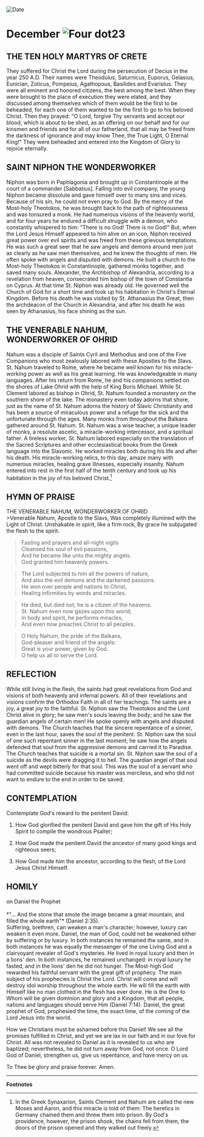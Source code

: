 
<RunningHead />
<Image src="/title-imprint.png" height={68} width={50} alt="Date" className="title-imprint"/>

# <div id="date">December <Image className="four-dot" src="/four-dot.png" height={15} width={15} alt="Four dot" />23</div>

## THE TEN HOLY MARTYRS OF CRETE

They suffered for Christ the Lord during the persecution of Decius in the year 250 A.D. Their names were Theodulus, Saturnicus, Euporus, Gelasius, Eunician, Zoticus, Pompeius, Agathopous, Basilides and Evaristus. They were all eminent and honored citizens, the best among the best. When they were brought to the place of execution they were elated, and they discussed among themselves which of them would be the first to be beheaded, for each one of them wanted to be the first to go to his beloved Christ. Then they prayed: "O Lord, forgive Thy servants and accept our blood, which is about to be shed, as an offering on our behalf and for our kinsmen and friends and for all of our fatherland, that all may be freed from the darkness of ignorance and may know Thee, the True Light, O Eternal King!" They were beheaded and entered into the Kingdom of Glory to rejoice eternally.

## SAINT NIPHON THE WONDERWORKER

Niphon was born in Paphlagonia and brought up in Constantinople at the court of a commander [Sabbatius]. Falling into evil company, the young Niphon became dissolute and gave himself over to many sins and vices. Because of his sin, he could not even pray to God. By the mercy of the Most-holy Theotokos, he was brought back to the path of righteousness and was tonsured a monk. He had numerous visions of the heavenly world, and for four years he endured a difficult struggle with a demon, who constantly whispered to him: "There is no God! There is no God!" But, when the Lord Jesus Himself appeared to him alive on an icon, Niphon received great power over evil spirits and was freed from these grievous temptations. He was such a great seer that he saw angels and demons around men just as clearly as he saw men themselves, and he knew the thoughts of men. He often spoke with angels and disputed with demons. He built a church to the Most-holy Theotokos in Constantinople, gathered monks together, and saved many souls. Alexander, the Archbishop of Alexandria, according to a revelation from heaven, consecrated him bishop of the town of Constantia on Cyprus. At that time St. Niphon was already old. He governed well the Church of God for a short time and took up his habitation in Christ's Eternal Kingdom. Before his death he was visited by St. Athanasius the Great, then the archdeacon of the Church in Alexandria, and after his death he was seen by Athanasius, his face shining as the sun.

## THE VENERABLE NAHUM,<br />WONDERWORKER OF OHRID

Nahum was a disciple of Saints Cyril and Methodius and one of the Five Companions who most zealously labored with these Apostles to the Slavs. St. Nahum traveled to Rome, where he became well known for his miracle-working power as well as his great learning. He was knowledgeable in many languages. After his return from Rome, he and his companions settled on the shores of Lake Ohrid with the help of King Boris Michael. While St. Clement labored as bishop in Ohrid, St. Nahum founded a monastery on the southern shore of the lake. The monastery even today adorns that shore, just as the name of St. Nahum adorns the history of Slavic Christianity and has been a source of miraculous power and a refuge for the sick and the unfortunate through the ages. Many monks from throughout the Balkans gathered around St. Nahum. St. Nahum was a wise teacher, a unique leader of monks, a resolute ascetic, a miracle-working intercessor, and a spiritual father. A tireless worker, St. Nahum labored especially on the translation of the Sacred Scriptures and other ecclesiastical books from the Greek language into the Slavonic. He worked miracles both during his life and after his death. His miracle-working relics, to this day, amaze many with numerous miracles, healing grave illnesses, especially insanity. Nahum entered into rest in the first half of the tenth century and took up his habitation in the joy of his beloved Christ.[^1]


## HYMN OF PRAISE
<div style={{textAlign:'center', color:'crimson', fontWeight:'bold'}}>
THE VENERABLE NAHUM, WONDERWORKER OF OHRID
</div>
>Venerable Nahum, Apostle to the Slavs,  
Was completely illumined with the Light of Christ.  
Unshakable in spirit, like a firm rock,  
By grace he subjugated the flesh to the spirit.  
  
>Fasting and prayers and all-night vigils  
Cleansed his soul of evil passions,  
And he became like unto the mighty angels.  
God granted him heavenly powers.  
  
>The Lord subjected to him all the powers of nature,  
And also the evil demons and the darkened passions.  
He won over people and nations to Christ,  
Healing infirmities by words and miracles.  
  
>He died, but died not; he is a citizen of the heavens.  
St. Nahum even now gazes upon this world;  
In body and spirit, he performs miracles,  
And even now preaches Christ to all peoples.  
  
>O Holy Nahum, the pride of the Balkans,  
God-pleaser and friend of the angels:  
Great is your power, given by God.  
O help us all to serve the Lord.  


## REFLECTION

While still living in the flesh, the saints had great revelations from God and visions of both heavenly and infernal powers. All of their revelations and visions confirm the Orthodox Faith in all of her teachings. The saints are a joy, a great joy to the faithful. St. Niphon saw the Theotokos and the Lord Christ alive in glory; he saw men's souls leaving the body; and he saw the guardian angels of certain men! He spoke openly with angels and disputed with demons. The Church teaches that the sincere repentance of a sinner, even in the last hour, saves the soul of the penitent. St. Niphon saw the soul of one such repentant sinner in the last moment; he saw how the angels defended that soul from the aggressive demons and carried it to Paradise. The Church teaches that suicide is a mortal sin. St. Niphon saw the soul of a suicide as the devils were dragging it to hell. The guardian angel of that soul went off and wept bitterly for that soul. This was the soul of a servant who had committed suicide because his master was merciless, and who did not want to endure to the end in order to be saved.


## CONTEMPLATION

Contemplate God's reward to the penitent David:

1. How God glorified the penitent David and gave him the gift of His Holy Spirit to compile the wondrous Psalter;

2. How God made the penitent David the ancestor of many good kings and righteous seers;

3. How God made him the ancestor, according to the flesh, of the Lord Jesus Christ Himself.


## HOMILY
<div style={{textAlign:'center', color:'crimson', fontWeight:'bold'}}>
on Daniel the Prophet
</div>
<br />
<div style={{textAlign:'right'}}>
*"… And the stone that smote the image became a great mountain, and filled the whole earth"* (Daniel 2:35).
</div>
Suffering, brethren, can weaken a man's character; however, luxury can weaken it even more. Daniel, the man of God, could not be weakened either by suffering or by luxury. In both instances he remained the same, and in both instances he was equally the messenger of the one Living God and a clairvoyant revealer of God's mysteries. He lived in royal luxury and then in a lions' den. In both instances, he remained unchanged: in royal luxury he fasted, and in the lions' den he did not hunger. The Most-high God rewarded his faithful servant with the great gift of prophecy. The main subject of his prophecies is Christ the Lord. Christ will come and will destroy idol worship throughout the whole earth. He will fill the earth with Himself like no man clothed in the flesh has ever done. He is the One to Whom will be given dominion and glory and a Kingdom, that all people, nations and languages should serve Him (Daniel 7:14). Daniel, the great prophet of God, prophesied the time, the exact time, of the coming of the Lord Jesus into the world.

How we Christians must be ashamed before this Daniel! We see all the promises fulfilled in Christ, and yet we are lax in our faith and in our love for Christ. All was not revealed to Daniel as it is revealed to us who are baptized; nevertheless, he did not turn away from God, not once. O Lord God of Daniel, strengthen us, give us repentance, and have mercy on us.

To Thee be glory and praise forever. Amen.

---
**Footnotes**

[^1]: In the Greek Synaxarion, Saints Clement and Nahum are called the new Moses and Aaron, and this miracle is told of them: The heretics in Germany chained them and threw them into prison. By God's providence, however, the prison shook, the chains fell from them, the doors of the prison opened and they walked out freely.